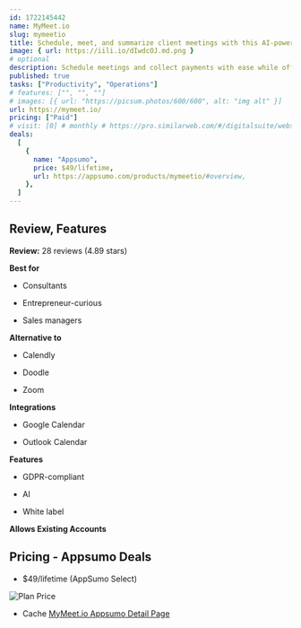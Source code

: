 ```yaml
---
id: 1722145442
name: MyMeet.io
slug: mymeetio
title: Schedule, meet, and summarize client meetings with this AI-powered platform
image: { url: https://iili.io/dIwdcOJ.md.png }
# optional
description: Schedule meetings and collect payments with ease while offering secure, fully branded video meetingsGet AI-powered meeting summaries with a comprehensive recap of discussions
published: true
tasks: ["Productivity", "Operations"]
# features: ["", "", ""]
# images: [{ url: "https://picsum.photos/600/600", alt: "img alt" }]
url: https://mymeet.io/
pricing: ["Paid"]
# visit: [0] # monthly # https://pro.similarweb.com/#/digitalsuite/websiteanalysis/home
deals:
  [
    {
      name: "Appsumo",
      price: $49/lifetime,
      url: https://appsumo.com/products/mymeetio/#overview,
    },
  ]
---
```


## Review, Features

**Review:** 28 reviews (4.89 stars)

**Best for**

- Consultants

- Entrepreneur-curious

- Sales managers

**Alternative to**

- Calendly

- Doodle

- Zoom

**Integrations**

- Google Calendar

- Outlook Calendar

**Features**

- GDPR-compliant

- AI

- White label

**Allows Existing Accounts**

## Pricing - Appsumo Deals

- $49/lifetime (AppSumo Select)

<Img src="https://iili.io/dIwMYMJ.png" alt="Plan Price" />

- Cache [MyMeet.io Appsumo Detail Page](https://iili.io/dIwMjMG.png)
